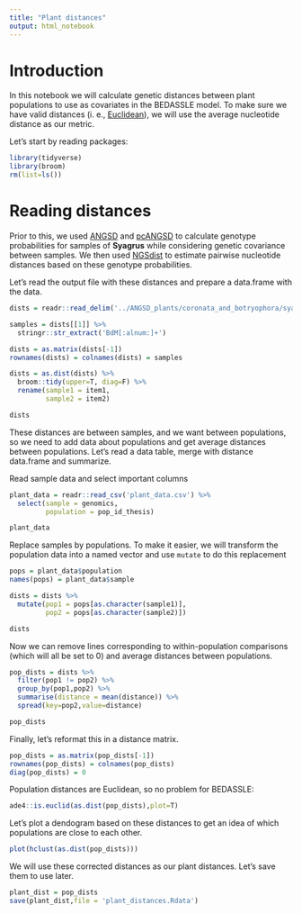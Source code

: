 ```yaml
---
title: "Plant distances"
output: html_notebook
---
```


# Introduction
In this notebook we will calculate genetic distances between plant populations to use as covariates in the BEDASSLE model. To make sure we have valid distances (i. e., [Euclidean](dx.doi.org/10.1111/2041-210X.12167)), we will use the average nucleotide distance as our metric.

Let's start by reading packages:

```r
library(tidyverse)
library(broom)
rm(list=ls())
```

# Reading distances

Prior to this, we used [ANGSD](https://github.com/ANGSD/angsd) and [pcANGSD](https://github.com/Rosemeis/pcangsd) to calculate genotype probabilities for samples of **Syagrus** while considering genetic covariance between samples. We then used [NGSdist](https://github.com/fgvieira/ngsDist) to estimate pairwise nucleotide distances based on these genotype probabilities.

Let's read the output file with these distances and prepare a data.frame with the data.

```r
dists = readr::read_delim('../ANGSD_plants/coronata_and_botryophora/syagrus_dists.txt',delim = '\t',  skip=2,col_names = FALSE)

samples = dists[[1]] %>% 
  stringr::str_extract('BdM[:alnum:]+')

dists = as.matrix(dists[-1])
rownames(dists) = colnames(dists) = samples

dists = as.dist(dists) %>%
  broom::tidy(upper=T, diag=F) %>%
  rename(sample1 = item1,
         sample2 = item2)

dists 
```

These distances are between samples, and we want between populations, so we need to add data about populations and get average distances between populations. Let's read a data table, merge with distance data.frame and summarize.

Read sample data and select important columns
```r
plant_data = readr::read_csv('plant_data.csv') %>%
  select(sample = genomics,
         population = pop_id_thesis) 

plant_data
```

Replace samples by populations. To make it easier, we will transform the population data into a named vector and use `mutate` to do this replacement

```r
pops = plant_data$population
names(pops) = plant_data$sample

dists = dists %>%
  mutate(pop1 = pops[as.character(sample1)],
         pop2 = pops[as.character(sample2)])

dists
```

Now we can remove lines corresponding to within-population comparisons (which will all be set to 0) and average distances between populations.

```r
pop_dists = dists %>%
  filter(pop1 != pop2) %>%
  group_by(pop1,pop2) %>%
  summarise(distance = mean(distance)) %>%
  spread(key=pop2,value=distance)

pop_dists
```

Finally, let's reformat this in a distance matrix.
```r
pop_dists = as.matrix(pop_dists[-1])
rownames(pop_dists) = colnames(pop_dists)
diag(pop_dists) = 0
```

Population distances are Euclidean, so no problem for BEDASSLE:

```r
ade4::is.euclid(as.dist(pop_dists),plot=T)
```


Let's plot a dendogram based on these distances to get an idea of which populations are close to each other.

```r
plot(hclust(as.dist(pop_dists)))
```




We will use these corrected distances as our plant distances. Let's save them to use later.


```r
plant_dist = pop_dists
save(plant_dist,file = 'plant_distances.Rdata') 
```
